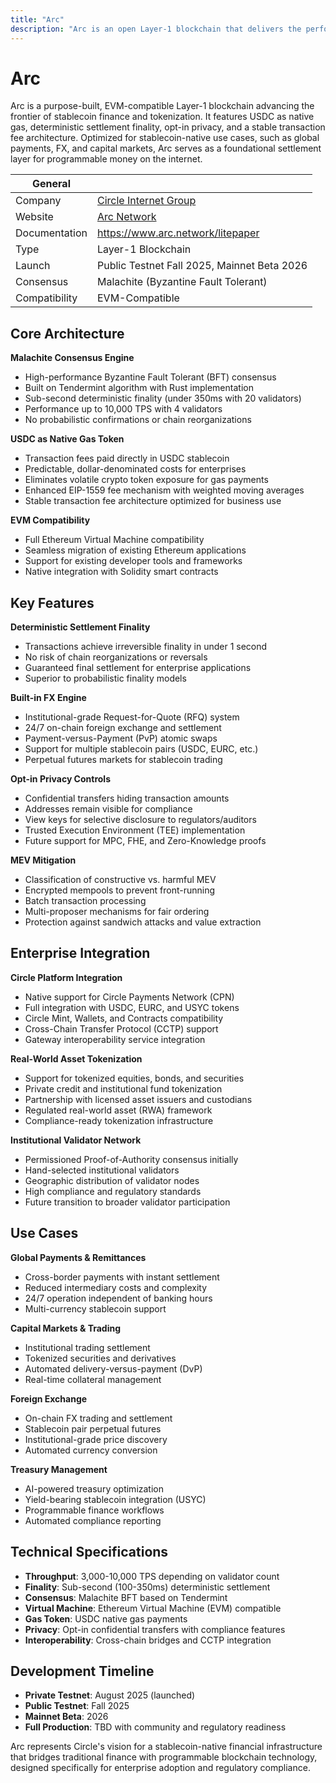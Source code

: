 ```yaml
---
title: "Arc"
description: "Arc is an open Layer-1 blockchain that delivers the performance, reliability, and liquidity needed to meet global financial demands. Purpose-built for stablecoin finance and tokenization with USDC as native gas."
---
```


# Arc

Arc is a purpose-built, EVM-compatible Layer-1 blockchain advancing the frontier of stablecoin finance and tokenization. It features USDC as native gas, deterministic settlement finality, opt-in privacy, and a stable transaction fee architecture. Optimized for stablecoin-native use cases, such as global payments, FX, and capital markets, Arc serves as a foundational settlement layer for programmable money on the internet.

| General     |                                                                  |
| ----------- | ---------------------------------------------------------------- |
| Company     | [Circle Internet Group](https://www.circle.com/)                |
| Website     | [Arc Network](https://www.arc.network/)                         |
| Documentation | https://www.arc.network/litepaper                              |
| Type        | Layer-1 Blockchain                                               |
| Launch      | Public Testnet Fall 2025, Mainnet Beta 2026                    |
| Consensus   | Malachite (Byzantine Fault Tolerant)                           |
| Compatibility | EVM-Compatible                                                |

## Core Architecture

**Malachite Consensus Engine**
- High-performance Byzantine Fault Tolerant (BFT) consensus
- Built on Tendermint algorithm with Rust implementation
- Sub-second deterministic finality (under 350ms with 20 validators)
- Performance up to 10,000 TPS with 4 validators
- No probabilistic confirmations or chain reorganizations

**USDC as Native Gas Token**
- Transaction fees paid directly in USDC stablecoin
- Predictable, dollar-denominated costs for enterprises
- Eliminates volatile crypto token exposure for gas payments
- Enhanced EIP-1559 fee mechanism with weighted moving averages
- Stable transaction fee architecture optimized for business use

**EVM Compatibility**
- Full Ethereum Virtual Machine compatibility
- Seamless migration of existing Ethereum applications
- Support for existing developer tools and frameworks
- Native integration with Solidity smart contracts

## Key Features

**Deterministic Settlement Finality**
- Transactions achieve irreversible finality in under 1 second
- No risk of chain reorganizations or reversals
- Guaranteed final settlement for enterprise applications
- Superior to probabilistic finality models

**Built-in FX Engine**
- Institutional-grade Request-for-Quote (RFQ) system
- 24/7 on-chain foreign exchange and settlement
- Payment-versus-Payment (PvP) atomic swaps
- Support for multiple stablecoin pairs (USDC, EURC, etc.)
- Perpetual futures markets for stablecoin trading

**Opt-in Privacy Controls**
- Confidential transfers hiding transaction amounts
- Addresses remain visible for compliance
- View keys for selective disclosure to regulators/auditors
- Trusted Execution Environment (TEE) implementation
- Future support for MPC, FHE, and Zero-Knowledge proofs

**MEV Mitigation**
- Classification of constructive vs. harmful MEV
- Encrypted mempools to prevent front-running
- Batch transaction processing
- Multi-proposer mechanisms for fair ordering
- Protection against sandwich attacks and value extraction

## Enterprise Integration

**Circle Platform Integration**
- Native support for Circle Payments Network (CPN)
- Full integration with USDC, EURC, and USYC tokens
- Circle Mint, Wallets, and Contracts compatibility
- Cross-Chain Transfer Protocol (CCTP) support
- Gateway interoperability service integration

**Real-World Asset Tokenization**
- Support for tokenized equities, bonds, and securities
- Private credit and institutional fund tokenization
- Partnership with licensed asset issuers and custodians
- Regulated real-world asset (RWA) framework
- Compliance-ready tokenization infrastructure

**Institutional Validator Network**
- Permissioned Proof-of-Authority consensus initially
- Hand-selected institutional validators
- Geographic distribution of validator nodes
- High compliance and regulatory standards
- Future transition to broader validator participation

## Use Cases

**Global Payments & Remittances**
- Cross-border payments with instant settlement
- Reduced intermediary costs and complexity
- 24/7 operation independent of banking hours
- Multi-currency stablecoin support

**Capital Markets & Trading**
- Institutional trading settlement
- Tokenized securities and derivatives
- Automated delivery-versus-payment (DvP)
- Real-time collateral management

**Foreign Exchange**
- On-chain FX trading and settlement
- Stablecoin pair perpetual futures
- Institutional-grade price discovery
- Automated currency conversion

**Treasury Management**
- AI-powered treasury optimization
- Yield-bearing stablecoin integration (USYC)
- Programmable finance workflows
- Automated compliance reporting

## Technical Specifications

- **Throughput**: 3,000-10,000 TPS depending on validator count
- **Finality**: Sub-second (100-350ms) deterministic settlement
- **Consensus**: Malachite BFT based on Tendermint
- **Virtual Machine**: Ethereum Virtual Machine (EVM) compatible
- **Gas Token**: USDC native gas payments
- **Privacy**: Opt-in confidential transfers with compliance features
- **Interoperability**: Cross-chain bridges and CCTP integration

## Development Timeline

- **Private Testnet**: August 2025 (launched)
- **Public Testnet**: Fall 2025
- **Mainnet Beta**: 2026
- **Full Production**: TBD with community and regulatory readiness

Arc represents Circle's vision for a stablecoin-native financial infrastructure that bridges traditional finance with programmable blockchain technology, designed specifically for enterprise adoption and regulatory compliance.
